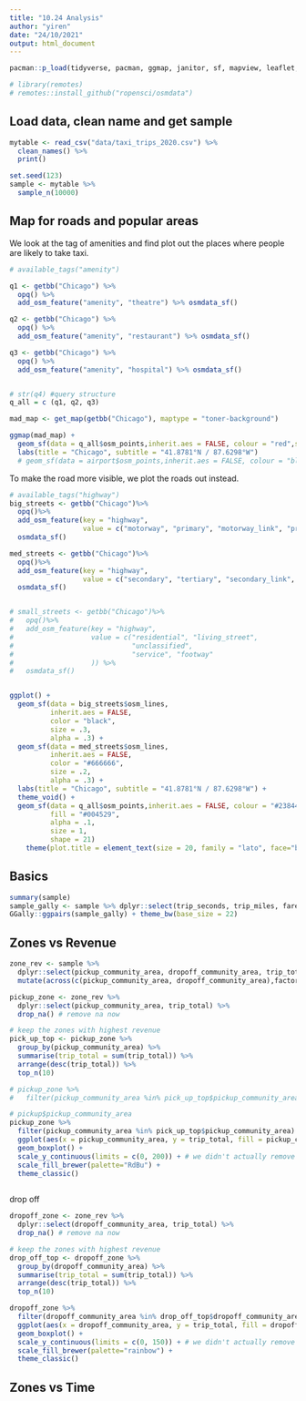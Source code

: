 ```yaml
---
title: "10.24 Analysis"
author: "yiren"
date: "24/10/2021"
output: html_document
---
```


```r
pacman::p_load(tidyverse, pacman, ggmap, janitor, sf, mapview, leaflet, rgdal, RColorBrewer, ggplot2, data.table, readr, qqplotr, GGally, lubridate, raster, spData, spDataLarge, tmap, osmdata)

# library(remotes)
# remotes::install_github("ropensci/osmdata")
```

## Load data, clean name and get sample

```r
mytable <- read_csv("data/taxi_trips_2020.csv") %>%
  clean_names() %>%
  print()

set.seed(123)
sample <- mytable %>%
  sample_n(10000)
```

## Map for roads and popular areas
We look at the tag of amenities and find plot out the places where people are likely to take taxi.

```r
# available_tags("amenity")

q1 <- getbb("Chicago") %>%
  opq() %>%
  add_osm_feature("amenity", "theatre") %>% osmdata_sf()

q2 <- getbb("Chicago") %>%
  opq() %>%
  add_osm_feature("amenity", "restaurant") %>% osmdata_sf()

q3 <- getbb("Chicago") %>%
  opq() %>%
  add_osm_feature("amenity", "hospital") %>% osmdata_sf()


# str(q4) #query structure
q_all = c (q1, q2, q3)

```



```r
mad_map <- get_map(getbb("Chicago"), maptype = "toner-background")

ggmap(mad_map) +
  geom_sf(data = q_all$osm_points,inherit.aes = FALSE, colour = "red",size = 0.5, alpha = 0.1) +
  labs(title = "Chicago", subtitle = "41.8781°N / 87.6298°W") 
  # geom_sf(data = airport$osm_points,inherit.aes = FALSE, colour = "black",size = 1, alpha = 0.3)
```

To make the road more visible, we plot the roads out instead.
```r
# available_tags("highway")
big_streets <- getbb("Chicago")%>%
  opq()%>%
  add_osm_feature(key = "highway", 
                  value = c("motorway", "primary", "motorway_link", "primary_link")) %>%
  osmdata_sf()

med_streets <- getbb("Chicago")%>%
  opq()%>%
  add_osm_feature(key = "highway", 
                  value = c("secondary", "tertiary", "secondary_link", "tertiary_link")) %>%
  osmdata_sf()


# small_streets <- getbb("Chicago")%>%
#   opq()%>%
#   add_osm_feature(key = "highway", 
#                   value = c("residential", "living_street",
#                             "unclassified",
#                             "service", "footway"
#                   )) %>%
#   osmdata_sf()


ggplot() +
  geom_sf(data = big_streets$osm_lines,
          inherit.aes = FALSE,
          color = "black",
          size = .3,
          alpha = .3) + 
  geom_sf(data = med_streets$osm_lines,
          inherit.aes = FALSE,
          color = "#666666",
          size = .2,
          alpha = .3) +
  labs(title = "Chicago", subtitle = "41.8781°N / 87.6298°W") +
  theme_void() +
  geom_sf(data = q_all$osm_points,inherit.aes = FALSE, colour = "#238443",
          fill = "#004529",
          alpha = .1,
          size = 1,
          shape = 21) 
    theme(plot.title = element_text(size = 20, family = "lato", face="bold", hjust=.5), plot.subtitle = element_text(family = "lato", size = 8, hjust=.5, margin=margin(2, 0, 5, 0))) 
```
## Basics

```r
summary(sample)
sample_gally <- sample %>% dplyr::select(trip_seconds, trip_miles, fare, tips, trip_total)
GGally::ggpairs(sample_gally) + theme_bw(base_size = 22)
```

## Zones vs Revenue
```r
zone_rev <- sample %>% 
  dplyr::select(pickup_community_area, dropoff_community_area, trip_total) %>%
  mutate(across(c(pickup_community_area, dropoff_community_area),factor))

pickup_zone <- zone_rev %>% 
  dplyr::select(pickup_community_area, trip_total) %>% 
  drop_na() # remove na now

# keep the zones with highest revenue
pick_up_top <- pickup_zone %>%
  group_by(pickup_community_area) %>% 
  summarise(trip_total = sum(trip_total)) %>%
  arrange(desc(trip_total)) %>%
  top_n(10) 

# pickup_zone %>%
#   filter(pickup_community_area %in% pick_up_top$pickup_community_area) %>% group_by(pickup_community_area) %>% count()

# pickup$pickup_community_area
pickup_zone %>%
  filter(pickup_community_area %in% pick_up_top$pickup_community_area) %>%
  ggplot(aes(x = pickup_community_area, y = trip_total, fill = pickup_community_area)) +
  geom_boxplot() + 
  scale_y_continuous(limits = c(0, 200)) + # we didn't actually remove the outliners, but to better visualise the data, we zoom in the place where we have the boxplots
  scale_fill_brewer(palette="RdBu") +
  theme_classic()
  
```

drop off 
```r
dropoff_zone <- zone_rev %>% 
  dplyr::select(dropoff_community_area, trip_total) %>% 
  drop_na() # remove na now

# keep the zones with highest revenue
drop_off_top <- dropoff_zone %>%
  group_by(dropoff_community_area) %>% 
  summarise(trip_total = sum(trip_total)) %>%
  arrange(desc(trip_total)) %>%
  top_n(10) 

dropoff_zone %>%
  filter(dropoff_community_area %in% drop_off_top$dropoff_community_area) %>%
  ggplot(aes(x = dropoff_community_area, y = trip_total, fill = dropoff_community_area)) +
  geom_boxplot() + 
  scale_y_continuous(limits = c(0, 150)) + # we didn't actually remove the outliners, but to better visualise the data, we zoom in the place where we have the boxplots
  scale_fill_brewer(palette="rainbow") +
  theme_classic()
```


## Zones vs Time




